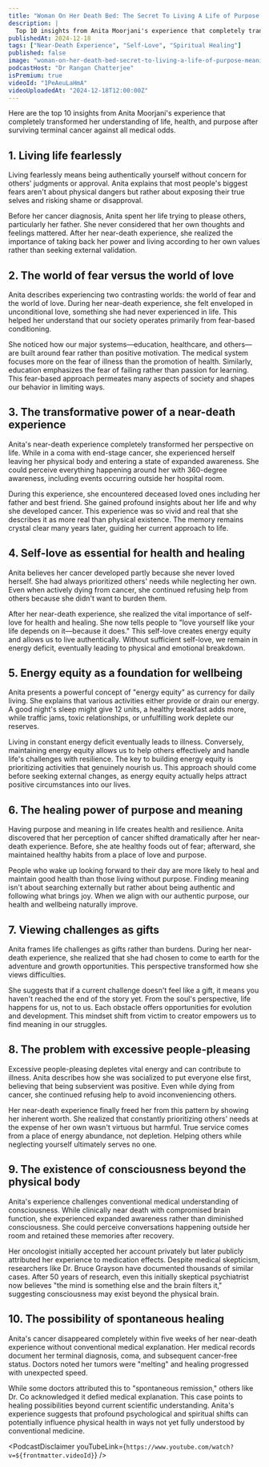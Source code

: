 ```yaml
---
title: "Woman On Her Death Bed: The Secret To Living A Life of Purpose & Meaning | Anita Moorjani"
description: |
  Top 10 insights from Anita Moorjani's experience that completely transformed her understanding of life, health, and purpose after surviving terminal cancer against all medical odds.
publishedAt: 2024-12-18
tags: ["Near-Death Experience", "Self-Love", "Spiritual Healing"]
published: false
image: "woman-on-her-death-bed-secret-to-living-a-life-of-purpose-meaning-anita-moorjani.jpg"
podcastHost: "Dr Rangan Chatterjee"
isPremium: true
videoId: "1PeAeuLaHmA"
videoUploadedAt: "2024-12-18T12:00:00Z"
---
```



<PodcastSummaryPageLayout frontmatter={frontmatter}>
Here are the top 10 insights from Anita Moorjani's experience that completely transformed her understanding of life, health, and purpose after surviving terminal cancer against all medical odds.

## 1. Living life fearlessly

Living fearlessly means being authentically yourself without concern for others' judgments or approval. Anita explains that most people's biggest fears aren't about physical dangers but rather about exposing their true selves and risking shame or disapproval.

Before her cancer diagnosis, Anita spent her life trying to please others, particularly her father. She never considered that her own thoughts and feelings mattered. After her near-death experience, she realized the importance of taking back her power and living according to her own values rather than seeking external validation.

## 2. The world of fear versus the world of love

Anita describes experiencing two contrasting worlds: the world of fear and the world of love. During her near-death experience, she felt enveloped in unconditional love, something she had never experienced in life. This helped her understand that our society operates primarily from fear-based conditioning.

She noticed how our major systems—education, healthcare, and others—are built around fear rather than positive motivation. The medical system focuses more on the fear of illness than the promotion of health. Similarly, education emphasizes the fear of failing rather than passion for learning. This fear-based approach permeates many aspects of society and shapes our behavior in limiting ways.

## 3. The transformative power of a near-death experience

Anita's near-death experience completely transformed her perspective on life. While in a coma with end-stage cancer, she experienced herself leaving her physical body and entering a state of expanded awareness. She could perceive everything happening around her with 360-degree awareness, including events occurring outside her hospital room.

During this experience, she encountered deceased loved ones including her father and best friend. She gained profound insights about her life and why she developed cancer. This experience was so vivid and real that she describes it as more real than physical existence. The memory remains crystal clear many years later, guiding her current approach to life.

## 4. Self-love as essential for health and healing

Anita believes her cancer developed partly because she never loved herself. She had always prioritized others' needs while neglecting her own. Even when actively dying from cancer, she continued refusing help from others because she didn't want to burden them.

After her near-death experience, she realized the vital importance of self-love for health and healing. She now tells people to "love yourself like your life depends on it—because it does." This self-love creates energy equity and allows us to live authentically. Without sufficient self-love, we remain in energy deficit, eventually leading to physical and emotional breakdown.

## 5. Energy equity as a foundation for wellbeing

Anita presents a powerful concept of "energy equity" as currency for daily living. She explains that various activities either provide or drain our energy. A good night's sleep might give 12 units, a healthy breakfast adds more, while traffic jams, toxic relationships, or unfulfilling work deplete our reserves.

Living in constant energy deficit eventually leads to illness. Conversely, maintaining energy equity allows us to help others effectively and handle life's challenges with resilience. The key to building energy equity is prioritizing activities that genuinely nourish us. This approach should come before seeking external changes, as energy equity actually helps attract positive circumstances into our lives.

## 6. The healing power of purpose and meaning

Having purpose and meaning in life creates health and resilience. Anita discovered that her perception of cancer shifted dramatically after her near-death experience. Before, she ate healthy foods out of fear; afterward, she maintained healthy habits from a place of love and purpose.

People who wake up looking forward to their day are more likely to heal and maintain good health than those living without purpose. Finding meaning isn't about searching externally but rather about being authentic and following what brings joy. When we align with our authentic purpose, our health and wellbeing naturally improve.

## 7. Viewing challenges as gifts

Anita frames life challenges as gifts rather than burdens. During her near-death experience, she realized that she had chosen to come to earth for the adventure and growth opportunities. This perspective transformed how she views difficulties.

She suggests that if a current challenge doesn't feel like a gift, it means you haven't reached the end of the story yet. From the soul's perspective, life happens for us, not to us. Each obstacle offers opportunities for evolution and development. This mindset shift from victim to creator empowers us to find meaning in our struggles.

## 8. The problem with excessive people-pleasing

Excessive people-pleasing depletes vital energy and can contribute to illness. Anita describes how she was socialized to put everyone else first, believing that being subservient was positive. Even while dying from cancer, she continued refusing help to avoid inconveniencing others.

Her near-death experience finally freed her from this pattern by showing her inherent worth. She realized that constantly prioritizing others' needs at the expense of her own wasn't virtuous but harmful. True service comes from a place of energy abundance, not depletion. Helping others while neglecting yourself ultimately serves no one.

## 9. The existence of consciousness beyond the physical body

Anita's experience challenges conventional medical understanding of consciousness. While clinically near death with compromised brain function, she experienced expanded awareness rather than diminished consciousness. She could perceive conversations happening outside her room and retained these memories after recovery.

Her oncologist initially accepted her account privately but later publicly attributed her experience to medication effects. Despite medical skepticism, researchers like Dr. Bruce Grayson have documented thousands of similar cases. After 50 years of research, even this initially skeptical psychiatrist now believes "the mind is something else and the brain filters it," suggesting consciousness may exist beyond the physical brain.

## 10. The possibility of spontaneous healing

Anita's cancer disappeared completely within five weeks of her near-death experience without conventional medical explanation. Her medical records document her terminal diagnosis, coma, and subsequent cancer-free status. Doctors noted her tumors were "melting" and healing progressed with unexpected speed.

While some doctors attributed this to "spontaneous remission," others like Dr. Co acknowledged it defied medical explanation. This case points to healing possibilities beyond current scientific understanding. Anita's experience suggests that profound psychological and spiritual shifts can potentially influence physical health in ways not yet fully understood by conventional medicine.

<PodcastDisclaimer
  youTubeLink={`https://www.youtube.com/watch?v=${frontmatter.videoId}`}
/>

</PodcastSummaryPageLayout>

